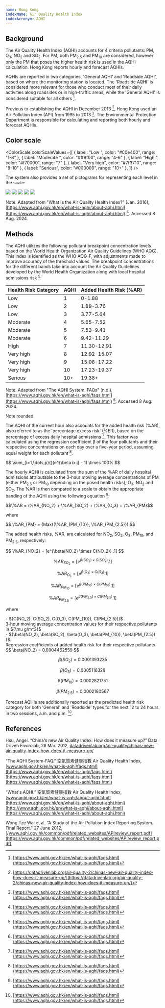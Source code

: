 ```yaml
---
name: Hong Kong
indexName: Air Quality Health Index
indexAcronym: AQHI
---
```



## Background

The Air Quality Health Index (AQHI) accounts for 4 criteria pollutants: PM, O<sub>3</sub>, NO<sub>2</sub> and SO<sub>2</sub>. For PM, both PM<sub>2.5</sub> and PM<sub>10</sub> are considered, however only the PM that poses the higher health risk is used in the AQHI calculation. Hong Kong reports hourly and forecast AQHIs.

AQHIs are reported in two categories, 'General AQHI' and 'Roadside AQHI', based on where the monitoring station is located. The 'Roadside AQHI' is considered more relevant for those who conduct most of their daily activities along roadsides or in high-traffic areas, while the 'General AQHI' is considered suitable for all others [^1].

Previous to establishing the AQHI in December 2013 [^2], Hong Kong used an Air Pollution Index (API) from 1995 to 2013 [^1]. The Environmental Protection Department is responsible for calculating and reporting both hourly and forecast AQHIs.

## Color scale

<ColorScale
  colorScaleValues={[
    { label: "Low ", color: "#00e400", range: "1-3" },
    { label: "Moderate ", color: "#ff9f00", range: "4-6" },
    { label: "High ", color: "#f70000", range: "7" },
    { label: "Very high", color: "#7f3710", range: "8-10" },
    { label: "Serious", color: "#000000", range: "10+" },
  ]}
/>

The system also provides a set of pictograms for representing each level in the scale:

<div class="hk-icon__wrapper">

<img src="/src/assets/svg/hk_icon_low.svg" class="hk-icon" />
<img src="/src/assets/svg/hk_icon_moderate.svg" class="hk-icon" />
<img src="/src/assets/svg/hk_icon_high.svg" class="hk-icon" />
<img src="/src/assets/svg/hk_icon_very_high.svg" class="hk-icon" />
<img src="/src/assets/svg/hk_icon_serious.svg" class="hk-icon" />
</div>

Note: Adapted from "What is the Air Quality Health Index?" (Jan. 2016), [https://www.aqhi.gov.hk/en/what-is-aqhi/about-aqhi.html](https://www.aqhi.gov.hk/en/what-is-aqhi/about-aqhi.html) [^1]. Accessed 8 Aug. 2024.

## Methods

The AQHI utilizes the following pollutant breakpoint concentration levels based on the World Health Organization Air Quality Guidelines (WHO AQG). This index is identified as the WHO AQG-F, with adjustments made to improve accuracy of the threshold values. The breakpoint concentrations for the different bands take into account the Air Quality Guidelines developed by the World Health Organization along with local hospital admissions risk [^1]:

<div class="small-pollutant-table">

| Health Risk Category | AQHI | Added Health Risk (%AR) |
| :------------------- | :--- | :---------------------- |
| Low                  | 1    | 0-1.88                  |
| Low                  | 2    | 1.89-3.76               |
| Low                  | 3    | 3.77-5.64               |
| Moderate             | 4    | 5.65-7.52               |
| Moderate             | 5    | 7.53-9.41               |
| Moderate             | 6    | 9.42-11.29              |
| High                 | 7    | 11.30-12.91             |
| Very high            | 8    | 12.92-15.07             |
| Very high            | 9    | 15.08-17.22             |
| Very high            | 10   | 17.23-19.37             |
| Serious              | 10+  | 19.38+                  |

</div>

Note: Adapted from "The AQHI System. FAQs" (n.d.), [https://www.aqhi.gov.hk/en/what-is-aqhi/faqs.html](https://www.aqhi.gov.hk/en/what-is-aqhi/faqs.html) [^1]. Accessed 8 Aug. 2024.

Note rounded

The AQHI of the current hour also accounts for the added health risk (%AR), also referred to as the 'percentage excess risk' (%ER), based on the percentage of excess daily hospital admissions [^1]. This factor was calculated using the regression coefficient β of the four pollutants and their respective concentrations on each day over a five-year period, assuming equal weight for each pollutant [^1].

<div class="latex-container">
$$
\sum_{i=1,\dots,p}{}(e^{\beta ixij} - 1) \times 100%
$$
</div>

The hourly AQHI is calculated from the sum of the %AR of daily hospital admissions attributable to the 3-hour moving average concentrations of PM (either PM<sub>2.5</sub> or PM<sub>10</sub> depending on the posed health risks), O<sub>3</sub>, NO<sub>2</sub> and SO<sub>2</sub>. The %AR is then compared to a scale to obtain the appropriate banding of the AQHI using the following equation [^1]:

<div class="latex-container">
  $$\%AR = \%AR_{NO_2} + \%AR_{SO_2} + \%AR_{O_3} + \%AR_{PM}$$
</div>

where

<div class="latex-container">
$$
\%AR_{PM} = {Max}(\%AR_{PM_{10}}, \%AR_{PM_{2.5}})
$$
</div>

The added health risks, %AR, are calculated for NO<sub>2</sub>, SO<sub>2</sub>, O<sub>3</sub>, PM<sub>10</sub>, and PM<sub>2.5</sub>, respectively:

<div class="latex-container">
$$
\%AR_{NO_2} = [e^{\beta(NO_2) \times C(NO_2)} .1]
$$

$$
\%AR_{SO_2} = [e^{\beta(SO_2) \times C(SO_2)} .1]
$$

$$
\%AR_{O_3} = [e^{\beta(O_3) \times C(O_3)} .1]
$$

$$
\%AR_{PM_{10}} = [e^{\beta(PM_{10}) \times C(PM_{10})} .1]
$$

$$
\%AR_{PM_{2.5}} = [e^{\beta(PM_{2.5}) \times C(PM_{2.5})} .1]
$$

</div>

where

<div class="latex-container">
- ${C(NO_2), C(SO_2), C(O_3), C(PM_{10}), C(PM_{2.5})}$ .
</div> 
3-hour moving average concentration values for their respective pollutants in ${\mu g/m^3}$

<div class="latex-container">
- ${\beta(NO_2), \beta(SO_2), \beta(O_3), \beta(PM_{10}), \beta(PM_{2.5}) }$. 
</div>
Regression coefficients of added health risk for their respective pollutants

<div class="latex-container">
$$
\beta(NO_2) = 0.0004462559
$$

$$
\beta(SO_2) = 0.0001393235
$$

$$
\beta(O_3) = 0.0005116328
$$

$$
\beta(PM_{10}) = 0.0002821751
$$

$$
\beta(PM_{2.5}) = 0.0002180567
$$

</div>

Forecast AQHIs are additionally reported as the predicted health risk category for both 'General' and 'Roadside' types for the next 12 to 24 hours in two sessions, a.m. and p.m. [^1].

## References

Hsu, Angel. “China's new Air Quality Index: How does it measure up?” Data Driven Envirolab, 28 Mar. 2012, [datadrivenlab.org/air-quality/chinas-new-air-quality-index-how-does-it-measure-up/](https://datadrivenlab.org/air-quality/chinas-new-air-quality-index-how-does-it-measure-up/)

“The AQHI System-FAQ.” 空氣質素健康指數 Air Quality Health Index, [www.aqhi.gov.hk/en/what-is-aqhi/faqs.html](https://www.aqhi.gov.hk/en/what-is-aqhi/faqs.html)[https://www.aqhi.gov.hk/en/what-is-aqhi/faqs.html](https://www.aqhi.gov.hk/en/what-is-aqhi/faqs.html)

“What's AQHI.” 空氣質素健康指數 Air Quality Health Index, [www.aqhi.gov.hk/en/what-is-aqhi/about-aqhi.html](https://www.aqhi.gov.hk/en/what-is-aqhi/about-aqhi.html)[http://www.aqhi.gov.hk/en/what-is-aqhi/about-aqhi.html](https://www.aqhi.gov.hk/en/what-is-aqhi/about-aqhi.html)

Wong Tze Wai et al. “A Study of the Air Pollution Index Reporting System. Final Report.” 27 June 2012, [/www.aqhi.gov.hk/common/pdf/related_websites/APIreview_report.pdf](https://www.aqhi.gov.hk/common/pdf/related_websites/APIreview_report.pdf)

[^1]: [https://www.aqhi.gov.hk/en/what-is-aqhi/faqs.html](https://www.aqhi.gov.hk/en/what-is-aqhi/faqs.html)
[^2]: [https://datadrivenlab.org/air-quality-2/chinas-new-air-quality-index-how-does-it-measure-up/](https://datadrivenlab.org/air-quality-2/chinas-new-air-quality-index-how-does-it-measure-up/)
